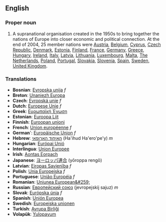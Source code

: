 {{wikipedia}}
==English==
===Proper noun===
#A supranational organisation created in the 1950s to bring together the nations of Europe into closer economic and political connection. At the end of 2004, 25 member nations were [[Austria]], [[Belgium]], [[Cyprus]], [[Czech Republic]], [[Denmark]], [[Estonia]], [[Finland]], [[France]], [[Germany]], [[Greece]], [[Hungary]], [[Ireland]], [[Italy]], [[Latvia]], [[Lithuania]], [[Luxembourg]], [[Malta]], [[The Netherlands]], [[Poland]], [[Portugal]], [[Slovakia]], [[Slovenia]], [[Spain]], [[Sweden]], [[United Kingdom]].

=== Translations ===
*'''Bosnian''': [[Evropska unija]] ''f''
*'''Breton''': [[Unaniezh Europa]]
*'''Czech''': [[Εvropská unie]] ''f''
*'''Dutch''': [[Europese Unie]] ''f''
*'''Greek''': [[Ευρωπαϊκή Ένωση]]
*'''Estonian''': [[Euroopa Liit]]
*'''Finnish''': [[Euroopan unioni]]
*'''French''': [[Union européenne]] ''f''
*'''German'''': [[Europäische Union]] ''f''
*'''Hebrew''': [[האיחוד הארופאי]] (Ha'ihud Ha'ero'pe'y) ''m''
*'''Hungarian''': [[Európai Unió]]
*'''Interlingua''': [[Union Europee]]
*'''Irish''': [[Aontas Eorpach]]
*'''Japanese''': [[ヨーロッパ連合]] (yōroppa rengō)
*'''Latvian''': [[Eiropas Savienība]] ''f''
*'''Polish''': [[Unia Europejska]] ''f''
*'''Portuguese''': [[União Européia]] ''f''
*'''Romanian''': [[Uniunea European&#259;]]
*'''Russian''': [[Европейский союз]] (jevropejskij sajuz) ''m''
*'''Slovak''': [[Európska únia]] ''f''
*'''Spanish''': [[Unión Europea]]
*'''Swedish''': [[Europeiska unionen]]
*'''Turkish''': [[Avrupa Birliği]]
*'''Volapük''': [[Yulopayum]]